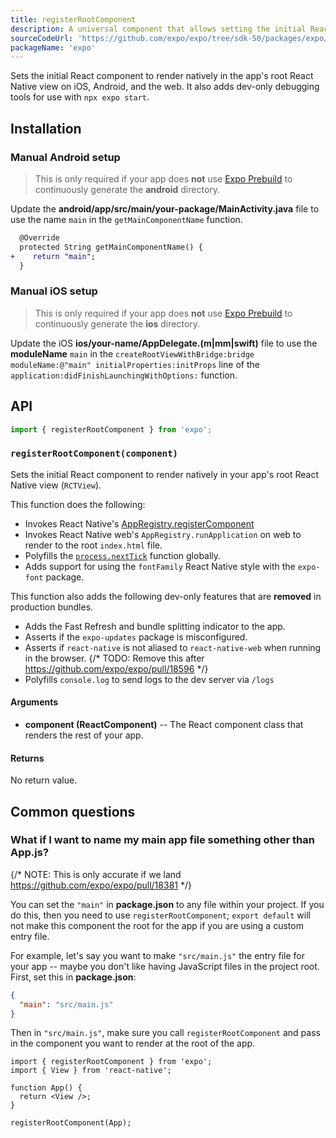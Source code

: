 ```yaml
---
title: registerRootComponent
description: A universal component that allows setting the initial React component to render natively in the app's root React Native view.
sourceCodeUrl: 'https://github.com/expo/expo/tree/sdk-50/packages/expo/src/launch'
packageName: 'expo'
---
```



Sets the initial React component to render natively in the app's root React Native view on iOS, Android, and the web. It also adds dev-only debugging tools for use with `npx expo start`.

<PlatformsSection android emulator ios simulator web />

## Installation

<APIInstallSection hideBareInstructions />

### Manual Android setup

> This is only required if your app does **not** use [Expo Prebuild](/workflow/prebuild) to continuously generate the **android** directory.

Update the **android/app/src/main/your-package/MainActivity.java** file to use the name `main` in the `getMainComponentName` function.

```diff
  @Override
  protected String getMainComponentName() {
+    return "main";
  }
```

### Manual iOS setup

> This is only required if your app does **not** use [Expo Prebuild](/workflow/prebuild) to continuously generate the **ios** directory.

Update the iOS **ios/your-name/AppDelegate.(m|mm|swift)** file to use the **moduleName** `main` in the `createRootViewWithBridge:bridge moduleName:@"main" initialProperties:initProps` line of the `application:didFinishLaunchingWithOptions:` function.

## API

```ts
import { registerRootComponent } from 'expo';
```

### `registerRootComponent(component)`

Sets the initial React component to render natively in your app's root React Native view (`RCTView`).

This function does the following:

- Invokes React Native's [AppRegistry.registerComponent](https://reactnative.dev/docs/appregistry.html)
- Invokes React Native web's `AppRegistry.runApplication` on web to render to the root `index.html` file.
- Polyfills the [`process.nextTick`](https://nodejs.org/en/docs/guides/event-loop-timers-and-nexttick/#process-nexttick) function globally.
- Adds support for using the `fontFamily` React Native style with the `expo-font` package.

This function also adds the following dev-only features that are **removed** in production bundles.

- Adds the Fast Refresh and bundle splitting indicator to the app.
- Asserts if the `expo-updates` package is misconfigured.
- Asserts if `react-native` is not aliased to `react-native-web` when running in the browser.
  {/* TODO: Remove this after https://github.com/expo/expo/pull/18596 */}
- Polyfills `console.log` to send logs to the dev server via `/logs`

#### Arguments

- **component (ReactComponent)** -- The React component class that renders the rest of your app.

#### Returns

No return value.

## Common questions

### What if I want to name my main app file something other than App.js?

{/* NOTE: This is only accurate if we land https://github.com/expo/expo/pull/18381 */}

You can set the `"main"` in **package.json** to any file within your
project. If you do this, then you need to use `registerRootComponent`;
`export default` will not make this component the root for the app
if you are using a custom entry file.

For example, let's say you want to make `"src/main.js"` the entry file
for your app -- maybe you don't like having JavaScript files in the
project root. First, set this in **package.json**:

```json
{
  "main": "src/main.js"
}
```

Then in `"src/main.js"`, make sure you call `registerRootComponent` and
pass in the component you want to render at the root of the app.

```tsx
import { registerRootComponent } from 'expo';
import { View } from 'react-native';

function App() {
  return <View />;
}

registerRootComponent(App);
```

